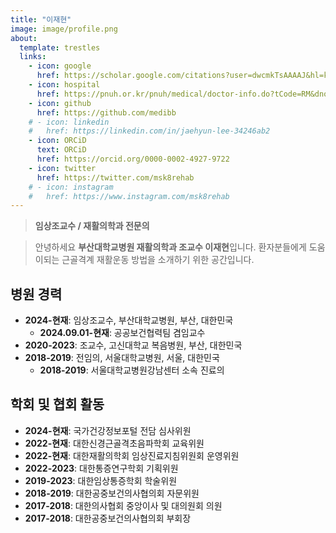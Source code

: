 ```yaml
---
title: "이재현"
image: image/profile.png
about: 
  template: trestles
  links:
    - icon: google
      href: https://scholar.google.com/citations?user=dwcmkTsAAAAJ&hl=ko
    - icon: hospital
      href: https://pnuh.or.kr/pnuh/medical/doctor-info.do?tCode=RM&dno=103486
    - icon: github
      href: https://github.com/medibb
    # - icon: linkedin
    #   href: https://linkedin.com/in/jaehyun-lee-34246ab2
    - icon: ORCiD
      text: ORCiD
      href: https://orcid.org/0000-0002-4927-9722
    - icon: twitter
      href: https://twitter.com/msk8rehab
    # - icon: instagram
    #   href: https://www.instagram.com/msk8rehab
---
```


> **임상조교수 / 재활의학과 전문의**

> 안녕하세요 **부산대학교병원 재활의학과 조교수 이재현**입니다. 환자분들에게 도움이되는 근골격계 재활운동 방법을 소개하기 위한 공간입니다.

## 병원 경력

-   **2024-현재**: 임상조교수, 부산대학교병원, 부산, 대한민국
    -   **2024.09.01-현재**: 공공보건협력팀 겸임교수
-   **2020-2023**: 조교수, 고신대학교 복음병원, 부산, 대한민국
-   **2018-2019**: 전임의, 서울대학교병원, 서울, 대한민국
    -   **2018-2019**: 서울대학교병원강남센터 소속 진료의

## 학회 및 협회 활동

-   **2024-현재**: 국가건강정보포털 전담 심사위원
-   **2022-현재**: 대한신경근골격초음파학회 교육위원
-   **2022-현재**: 대한재활의학회 임상진료지침위원회 운영위원
-   **2022-2023**: 대한통증연구학회 기획위원
-   **2019-2023**: 대한임상통증학회 학술위원
-   **2018-2019**: 대한공중보건의사협의회 자문위원
-   **2017-2018**: 대한의사협회 중앙이사 및 대의원회 의원
-   **2017-2018**: 대한공중보건의사협의회 부회장
